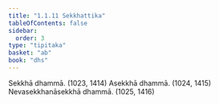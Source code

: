 ```yaml
---
title: "1.1.11 Sekkhattika"
tableOfContents: false
sidebar:
  order: 3
type: "tipitaka"
basket: "ab"
book: "dhs"
---
```



<DynamicBreadcrumb />

<Division number="11" book="dhs" bookNo="29" page="2">

<Paragraph number="32" book="dhs">
Sekkhā dhammā. (<Emphasis>1023, 1414</Emphasis>)
</Paragraph>

<Paragraph number="33" book="dhs">
Asekkhā dhammā. (<Emphasis>1024, 1415</Emphasis>)
</Paragraph>

<Paragraph number="34" book="dhs">
Nevasekkhanāsekkhā dhammā. (<Emphasis>1025, 1416</Emphasis>)
</Paragraph>
</Division>